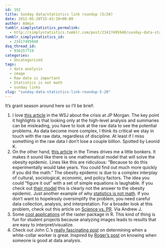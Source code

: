 ```yaml
---
id: 192
title: Sunday data/statistics link roundup (5/20)
date: 2012-05-20T15:43:19+00:00
author: Admin
tumblr_simplystatistics_permalink:
  - http://simplystatistics.tumblr.com/post/23417495940/sunday-data-statistics-link-roundup-5-20
tumblr_simplystatistics_id:
  - 23417495940
dsq_thread_id:
  - 936257719
categories:
  - Uncategorized
tags:
  - data analysis
  - image
  - Raw data is important
  - Statistics is not math
  - sunday links
slug: "sunday-data-statistics-link-roundup-5-20"
---
```

<div>
  It&#8217;s grant season around here so I&#8217;ll be brief:
</div>

  1. I love <a href="http://online.wsj.com/article/SB10001424052702303448404577410341236847980.html" target="_blank">this article</a> in the WSJ about the crisis at JP Morgan. The key point it highlights is that looking only at the high-level analysis and summaries can be misleading, you have to look at the raw data to see the potential problems. As data become more complex, I think its critical we stay in touch with the raw data, regardless of discipline. At least if I miss something in the raw data I don&#8217;t lose a couple billion. Spotted by Leonid K. 
  2. On the other hand, <a href="http://www.nytimes.com/2012/05/15/science/a-mathematical-challenge-to-obesity.html?_r=1" target="_blank">this article</a> in the Times drives me a little bonkers. It makes it sound like there is one mathematical model that will solve the obesity epidemic. Lines like this are ridiculous: &#8220;<span>Because to do this experimentally would take years. You could find out much more quickly if you did the math.&#8221; The obesity epidemic is due to a complex interplay of cultural, sociological, economic, and policy factors. The idea you could &#8220;figure it out&#8221; with a set of simple equations is laughable. If you check out <a href="http://bwsimulator.niddk.nih.gov/" target="_blank">their model</a> this is clearly not the answer to the obesity epidemic. Just another example of why <a href="http://simplystatistics.tumblr.com/post/20902656344/statistics-is-not-math" target="_blank">statistics is not math</a>. If you don&#8217;t want to hopelessly oversimplify the problem, you need careful data collection, analysis, and interpretation. For a broader look at this problem, check out this article on <a href="http://www.american.com/archive/2012/may/science-vs-pr" target="_blank">Science vs. PR</a>. Via Andrew J. </span>
  3. <span>Some <a href="http://freakonometrics.blog.free.fr/index.php?post/2012/04/18/foundwaldo" target="_blank">cool applications</a> of the raster package in R. This kind of thing is fun for student projects because analyzing images leads to results that are easy to interpret/visualize.</span>
  4. <span>Check out John C.&#8217;s <a href="http://www.johndcook.com/blog/2012/05/07/how-do-you-know-when-someone-is-great/" target="_blank">really fascinating post</a> on determining when a white-collar worker is great. Inspired by <a href="http://simplystatistics.tumblr.com/post/22585430491/how-do-you-know-if-someone-is-great-at-data-analysis" target="_blank">Roger&#8217;s post</a> on knowing when someone is good at data analysis. </span>
